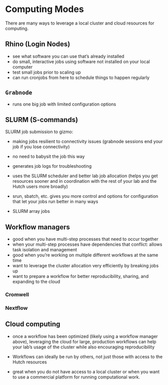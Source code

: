 
# Computing Modes
There are many ways to leverage a local cluster and cloud resources for computing.  


## Rhino (Login Nodes)


- see what software you can use that's already installed
- do small, interactive jobs using software not installed on your local computer
- test small jobs prior to scaling up
- can run cronjobs from here to schedule things to happen regularly


## `Grabnode`

- runs one big job with limited configuration options

## SLURM (S-commands)

SLURM job submission to gizmo:

- making jobs resilient to connectivity issues (grabnode sessions end your job if you lose connectivity)
- no need to babysit the job this way
- generates job logs for troubleshooting
- uses the SLURM scheduler and better lab job allocation (helps you get resources sooner and in coordination with the rest of your lab and the Hutch users more broadly)
- srun, sbatch, etc. gives you more control and options for configuration that let your jobs run better in many ways

- SLURM array jobs


## Workflow managers

- good when you have multi-step processes that need to occur together
- when your multi-step processes have dependencies that conflict: allows task isolation and management 
- good when you're working on multiple different workflows at the same time
- want to leverage the cluster allocation very efficiently by breaking jobs up
- want to prepare a workflow for better reproducibility, sharing, and expanding to the cloud

### Cromwell

### Nextflow



## Cloud computing

- once a workflow has been optimized (likely using a workflow manager above), leveraging the cloud for large, production workflows can help your lab's usage of the cluster while also encouraging reproducibility
- Workflows can ideally be run by others, not just those with access to the Hutch resources

- great when you do not have access to a local cluster or when you want to use a commercial platform for running computational work. 

